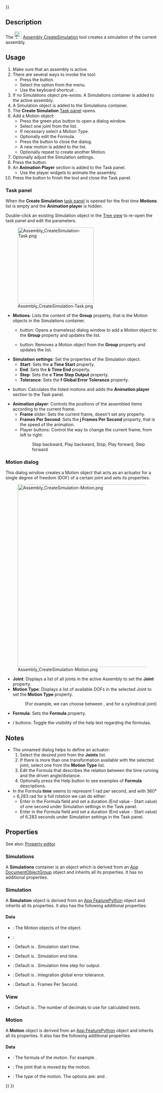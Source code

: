<languages/>
{{UnfinishedDocu{{#translation:}}}}

{{Docnav
|[[Assembly_CreateView|CreateView]]
|[[Assembly_CreateBom|CreateBom]]
|[[Assembly_Workbench|Assembly]]
|IconL=Assembly_CreateView.svg
|IconR=Assembly_CreateBom.svg
|IconC=Workbench_Assembly.svg
}}

{{GuiCommand
|Name=Assembly CreateSimulation
|MenuLocation=Assembly → Create Simulation
|Workbenches=[[Assembly_Workbench|Assembly]]
|Shortcut={{KEY|S}}
|Version=1.1
|SeeAlso=
}}

==Description==

The [[Image:Assembly_CreateSimulation.svg|24px]] [[Assembly_CreateSimulation|Assembly CreateSimulation]] tool creates a simulation of the current assembly.

==Usage==

# Make sure that an assembly is active.
# There are several ways to invoke the tool:
#* Press the {{Button|[[Image:Assembly_CreateSimulation.svg|16px]] [[Assembly_CreateSimulation|Create Simulation]]}} button.
#* Select the {{MenuCommand|Assembly → [[Image:Assembly_CreateSimulation.svg|16px]] Create Simulation}} option from the menu.
#* Use the keyboard shortcut: {{KEY|S}}.
# If no Simulations object pre-exists: A Simulations container is added to the active assembly.
# A Simulation object is added to the Simulations container.
# The '''Create Simulation''' [[Task_panel|Task panel]] opens.
# Add a Motion object:
#* Press the green plus button to open a dialog window.
#* Select one joint from the list.
#* If necessary select a Motion Type.
#* Optionally edit the Formula.
#* Press the {{Button|OK}} button to close the dialog.
#* A new motion is added to the list.
#* Optionally repeat to create another Motion.
# Optionally adjust the Simulation settings.
# Press the  {{Button|Generate}} button.
# An '''Animation Player''' section is added to the  Task panel.
#* Use the player widgets to animate the assembly.
# Press the {{Button|OK}} button to finish the tool and close the Task panel.

===Task panel===

When the '''Create Simulation''' [[Task_panel|task panel]] is opened for the first time '''Motions''' list is empty and the '''Animation player''' is hidden.

Double-click an existing Simulation object in the [[Tree_view|Tree view]] to re-open the task panel and edit the parameters.

[[Image:Assembly_CreateSimulation-Task.png|250px]]

* '''Motions''': Lists the content of the '''Group''' property, that is the Motion objects in the Simulations container.
** {{Button|[[Image:List-add.svg|16px]]}} button: Opens a (nameless) dialog window to add a Motion object to the '''Group''' property and updates the list.
** {{Button|[[Image:Edit-delete.svg|16px]]}} button: Removes a Motion object from the '''Group''' property and updates the list.
* '''Simulation settings''': Set the properties of the Simulation object.
** '''Start''': Sets the '''a Time Start''' property.
** '''End''': Sets the '''b Time End''' property.
** '''Step''': Sets the '''c Time Step Output''' property.
** '''Tolerance''': Sets the '''f Global Error Tolerance''' property.
* {{Button|Generate}} button: Calculates the listed motions and adds the '''Animation player''' section to the Task panel.
* '''Animation player''': Controls the positions of the assembled items according to the current frame.
** '''Frame''' slider: Sets the current frame, doesn't set any property.
** '''Frames Per Second''': Sets the '''j Frames Per Second''' property, that is the speed of the animation.
** Player buttons: Control the way to change the current frame, from left to right:
**: Step backward, Play backward, Stop, Play forward, Step forward

===Motion dialog===

This dialog window creates a Motion object that acts as an actuator for a single degree of freedom (DOF) of a certain joint and sets its properties.

[[Image:Assembly_CreateSimulation-Motion.png|600px]]

{{Caption|The extra help text appears if the {{Button|Help}} button is pressed.<br>(Don't mind the appearance of the {{Button|OK}} button, it is active and useable)}}

* '''Joint''': Displays a list of all joints in the active Assembly to set the '''Joint''' property.
* '''Motion Type''': Displays a list of available DOFs in the selected Joint to set the '''Motion Type''' property.
*: (For example, we can choose between {{Value|Angular}}, and {{Value|Linear}} for a cylindrical joint)
* '''Formula''': Sets the '''Formula''' property.
* {{Button|Help}} / {{Button|Hide help}} buttons: Toggle the visibility of the help text regarding the formulas.

==Notes==

* The unnamed dialog helps to define an actuator:
*# Select the desired joint from the '''Joints''' list.
*# If there is more than one transformation available with the selected joint, select one from the '''Motion Type''' list.
*# Edit the Formula that describes the relation between the time running and the driven angle/distance.
*# Optionally press the Help button to see examples of '''Formula''' descriptions.
* In the Formula '''time''' seems to represent 1 rad per second, and with 360° = 6,283 rad for a full rotation we can do either:
** Enter {{Value|6.283 * time}} in the Formula field and set a duration (End value - Start value) of one second under Simulation settings in the Task panel.
** Enter {{Value|1 * time}} in the Formula field and set a duration (End value - Start value) of 6.283 seconds under Simulation settings in the Task panel.

==Properties==

See also: [[Property_editor|Property editor]].

===Simulations===

A '''Simulations''' container is an {{Incode|Assembly::SimulationGroup}} object which is derived from an [[App_DocumentObjectGroup|App DocumentObjectGroup]] object and inherits all its properties. It has no additional properties.

===Simulation===

A '''Simulation''' object is derived from an [[App_FeaturePython|App FeaturePython]] object and inherits all its properties. It also has the following additional properties:

====Data====

{{Properties_Title|Base}}

* {{PropertyData|Group|LinkList}}: The Motion objects of the object.
* {{PropertyData|_ Group Touched|Bool|hidden}}:

{{Properties_Title|Simulation}}

* {{PropertyData|a Time Start|Time}}: Default is {{value|0.0 s}}. Simulation start time.
* {{PropertyData|b Time End|Time}}: Default is {{value|4.0 s}}. Simulation end time.
* {{PropertyData|c Time Step Output|Time}}: Default is {{value|0.01 s}}. Simulation time step for output.
* {{PropertyData|f Global Error Tolerance|Float}}: Default is {{value|1e-06}}. Integration global error tolerance.
* {{PropertyData|j Frames Per Second|Integer}}: Default is {{value|30}}. Frames Per Second.

===View===

{{Properties_Title|Space}}

* {{PropertyView|Decimals|Integer}}: Default is {{value|9}}. The number of decimals to use for calculated texts.

===Motion===

A '''Motion''' object is derived from an [[App_FeaturePython|App FeaturePython]] object and inherits all its properties. It also has the following additional properties:

====Data====

{{Properties_Title|Motion}}

* {{PropertyData|Formula|String}}: The formula of the motion. For example {{Value|1.0*time}}.
* {{PropertyData|Joint|XLinkSubHidden}}: The joint that is moved by the motion.
* {{PropertyData|Motion Type|Enumeration}}: The type of the motion. The options are: {{Value|Angular}} and {{Value|Linear}}.


{{Docnav
|[[Assembly_CreateView|CreateView]]
|[[Assembly_CreateBom|CreateBom]]
|[[Assembly_Workbench|Assembly]]
|IconL=Assembly_CreateView.svg
|IconR=Assembly_CreateBom.svg
|IconC=Workbench_Assembly.svg
}}

{{Assembly_Tools_navi{{#translation:}}}}
{{Userdocnavi{{#translation:}}}}